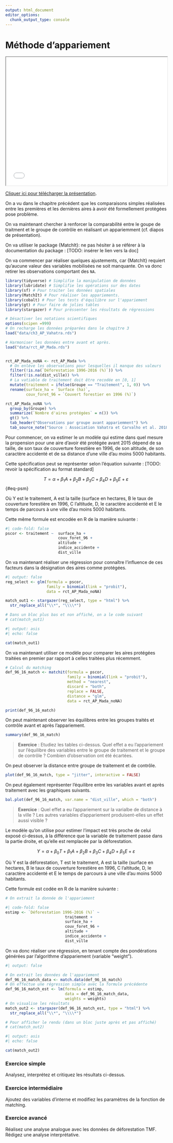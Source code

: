 ```yaml
---
output: html_document
editor_options: 
  chunk_output_type: console
---
```


# Méthode d'appariement

```{=html}
<iframe src="TVM_Matching.pdf" width="100%" height="400px"></iframe>
```

[Cliquer ici pour télécharger la présentation](TVM_Matching.pdf).

On a vu dans le chapitre précédent que les comparaisons simples réalisées entre les premières et les dernières aires à avoir été formellement protégées pose problème.

On va maintenant chercher à renforcer la comparabilité entre le goupe de traitment et le groupe de contrôle en réalisant un appariemment (cf. diapos de présentation).

On va utiliser le package {MatchIt}: ne pas hésiter à se référer à la documentation du package : \[TODO: insérer le lien vers la doc\]

On va commencer par réaliser quelques ajustements, car {MatchIt} requiert qu'aucune valeur des variables mobilisées ne soit manquante. On va donc retirer les observations comportant des `NA`.

```r
library(tidyverse) # Simplifie la manipulation de données
library(lubridate) # Simplifie les opérations sur des dates
library(sf) # Pour traiter les données spatiales
library(MatchIt) # Pour réaliser les appariements.
library(cobalt) # Pour les tests d'équilibre sur l'appariement
library(gt) # Pour faire de jolies tables
library(stargazer) # Pour préssenter les résultats de régressions

# Désactiver les notations scientifiques
options(scipen =999)
# On recharge les données préparées dans le chapitre 3
load("data/ch3_AP_Vahatra.rds")

# Harmoniser les données entre avant et après.
load("data/rct_AP_Mada.rds")


rct_AP_Mada_noNA <- rct_AP_Mada %>%
  # On enlève les observations pour lesquelles il manque des valeurs
  filter(!is.na(`Déforestation 1996-2016 (%)`)) %>%
  filter(!is.na(dist_ville)) %>%
  # La vatiable de traitement doit être recodée en [0, 1]
  mutate(traitement = ifelse(Groupe == "Traitement", 1, 0)) %>%
  rename(surface_ha = `Surface (ha)`, 
         couv_foret_96 = `Couvert forestier en 1996 (%)`)

rct_AP_Mada_noNA %>%
  group_by(Groupe) %>%
  summarize(`Nombre d'aires protégées` = n()) %>%
  gt() %>%
  tab_header("Observations par groupe avant appariemment") %>%
  tab_source_note("Source : Association Vahatra et Carvalho et al. 2018")
```

Pour commencer, on va estimer le un modèle qui estime dans quel mesure la propension pour une aire d'avoir été protégée avant 2015 dépend de sa taille, de son taux de couverture forestière en 1996, de son altitude, de son caractère accidenté et de sa distance d'une ville d'au moins 5000 habitants.

Cette spécification peut se représenter selon l'équation suivante : \[TODO: revoir la spécification au format standard\]

$$
T = \alpha + \beta_{1}A + \beta_{2}B + \beta_{3}C + \beta_{4}D + \beta_{5}E + \varepsilon
$$ {#eq-psm}

Où Y est le traitement, A est la taille (surface en hectares, B le taux de couverture forestière en 1996, C l'altitude, D, le caractère accidenté et E le temps de parcours à une ville d'au moins 5000 habitants.

Cette même formule est encodée en R de la manière suivante :

```r
#| code-fold: false
pscor <- traitement ~  surface_ha + 
                       couv_foret_96 + 
                       altitude +
                       indice_accidente + 
                       dist_ville
```

On va maintenant réaliser une régression pour connaître l'influence de ces facteurs dans la désignation des aires comme protégées.

```r
#| output: false
reg_select <- glm(formula = pscor,
                  family = binomial(link = "probit"),
                  data = rct_AP_Mada_noNA)

match_out1 <- stargazer(reg_select, type = "html") %>%
  str_replace_all("\\*", "\\\\*") 

# Dans un bloc plus bas et non affiché, on a le code suivant
# cat(match_out1)
```
```r
#| output: asis
#| echo: false

cat(match_out1)
```


On va maintenant utiliser ce modèle pour comparer les aires protégées traitées en premier par rapport à celles traitées plus récemment.

```r
# Calcul du matching
def_96_16_match <- matchit(formula = pscor,
                           family = binomial(link = "probit"),
                           method = "nearest",
                           discard = "both",
                           replace = FALSE,
                           distance = "glm",
                           data = rct_AP_Mada_noNA)

print(def_96_16_match)
```

On peut maintenant observer les équilibres entre les groupes traités et contrôle avant et après l'appariement.

```r
summary(def_96_16_match)
```

> **Exercice** : Etudiez les tables ci-dessus. Quel effet a eu l'appariement sur l'équilibre des variables entre le groupe de traitement et le groupe de contrôle ? Combien d'observation ont été écartées.

On peut observer la distance entre groupe de traitement et de contrôle.

```r
plot(def_96_16_match, type = "jitter", interactive = FALSE)
```

On peut également représenter l'équilibre entre les variables avant et après traitement avec les graphiques suivants.

```r
bal.plot(def_96_16_match, var.name = "dist_ville", which = "both")
```

> **Exercice** : Quel effet a eu l'appariement sur la varialbe de distance à la ville ? Les autres variables d'appariement produisent-elles un effet aussi visible ?

Le modèle qu'on utilise pour estimer l'impact est très proche de celui exposé ci-dessus, à la différence que la variable de traitement passe dans la partie droite, et qu'elle est remplacée par la déforestation.

$$
Y = \alpha + \beta_{0}T + \beta_{1}A + \beta_{2}B + \beta_{3}C + \beta_{4}D + \beta_{5}E + \varepsilon
$$

Où Y est la déforestation, T est le traitement, A est la taille (surface en hectares, B le taux de couverture forestière en 1996, C l'altitude, D, le caractère accidenté et E le temps de parcours à une ville d'au moins 5000 habitants.

Cette formule est codée en R de la manière suivante :

```r
# On extrait la donnée de l'appariement

#| code-fold: false
estimp <- `Déforestation 1996-2016 (%)` ~   
                          traitement +
                          surface_ha + 
                          couv_foret_96 + 
                          altitude +
                          indice_accidente + 
                          dist_ville
```

On va donc réaliser une régression, en tenant compte des pondérations générées par l'algorithme d'appariement (variable "weight").

```r
#| output: false

# On extrait les données de l'appariement
def_96_16_match_data <- match.data(def_96_16_match)
# On effectue une régression simple avec la formule précédente
def_96_16_match_est <- lm(formula = estimp,
                          data = def_96_16_match_data,
                          weights = weights)
# On visualise les résultats
match_out2 <- stargazer(def_96_16_match_est, type = "html") %>%
  str_replace_all("\\*", "\\\\*") 

# Pour afficher le rendu (dans un bloc juste après et pas affiché)
# cat(match_out2)
```
```r
#| output: asis
#| echo: false

cat(match_out2)
```


### Exercice simple

Analysez, interprétez et critiquez les résultats ci-dessus.

### Exercice intermédiaire

Ajoutez des variables d'interne et modifiez les paramètres de la fonction de matching.

### Exercice avancé

Réalisez une analyse analogue avec les données de déforestation TMF. Rédigez une analyse interprétative.
